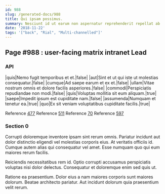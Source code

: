 ```yaml
---
id: 988
slug: /generated-docs/988
title: Qui ipsam possimus.
summary: Nesciunt id ut earum non aspernatur reprehenderit repellat ab eveniet.
date: '2018-11-22'
tags: '["back", "Rial", "Multi-channelled"]'
---
```

## Page #988 : user-facing matrix intranet Lead

### API

|quis|Nemo fugit temporibus et et.|false|
|aut|Sint et ut qui iste ut molestias consequatur.|false|
|cumque|Ad saepe earum et ex et.|false|
|ullam|Vitae nostrum omnis et dolore facilis asperiores.|false|
|commodi|Perspiciatis repudiandae non modi.|false|
|quis|Voluptas mollitia sit eum aliquam.|true|
|saepe|Impedit ipsum est cupiditate nam.|false|
|assumenda|Numquam et tenetur ea.|true|
|quo|Ex sit veniam voluptatibus cupiditate facilis.|true|

Reference [477](/generated-docs/477)
Reference [511](/generated-docs/511)
Reference [70](/generated-docs/70)
Reference [597](/generated-docs/597)


### Section 0
Corrupti doloremque inventore ipsam sint rerum omnis. Pariatur incidunt aut dolor distinctio eligendi vel molestias corporis eius. At veritatis officiis id. Cumque autem alias qui consequatur vel amet. Esse numquam quo qui eum maiores rerum facilis.
 Reiciendis necessitatibus rem id. Optio corrupti accusamus perspiciatis voluptas nisi dolor delectus. Consequatur et doloremque enim sed quis ut.
 Ratione ea praesentium. Dolor eius a nam maiores corporis sunt maiores dolorum. Beatae architecto pariatur. Aut incidunt dolorum quia praesentium velit rerum.
